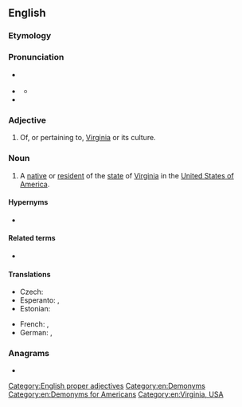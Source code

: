 ==English==

===Etymology===
{{suffix|en|Virginia|an}}

===Pronunciation===
* {{a|GA}} {{IPA|en|/vɚˈd͡ʒɪnjən/}}
* {{a|RP}} {{IPA|en|/vəˈd͡ʒɪnjən/}}
** {{audio|en|LL-Q1860 (eng)-Vealhurl-Virginian.wav|Audio (RP)}}
* {{rhymes|en|ɪnjən|s=3}}

===Adjective===
{{en-adj|-}}

# Of, or pertaining to, [[Virginia]] or its culture.
#:{{usex|en|His polite demeanor instantly gave him away as being a '''Virginian''' and not a Marylander.}}

===Noun===
{{en-noun}}

# A [[native]] or [[resident]] of the [[state]] of [[Virginia]] in the [[United States of America]].
#:{{usex|en|She was a '''Virginian''' of South American descent and had lived in Richmond for most of her life.}}

====Hypernyms====
* {{l|en|American}}

====Related terms====
* {{l|en|West Virginian}}

====Translations====
{{trans-top|resident of Virginia}}
* Czech: {{t|cs|Virgiňan|m}}
* Esperanto: {{t|eo|virgino}} {{qualifier|man or woman}}, {{t|eo|virginino}} {{qualifier|woman}}
* Estonian: {{t|et|virginialane}}
{{trans-mid}}
* French: {{t+|fr|Virginien|m}}, {{t+|fr|Virginienne|f}}
* German: {{t|de|Virginianer|m}}, {{t|de|Virginianerin|f}}
{{trans-bottom}}

===Anagrams===
* {{anagrams|en|a=agiiinnrv|Irvingian}}

[[Category:English proper adjectives]]
[[Category:en:Demonyms]]
[[Category:en:Demonyms for Americans]]
[[Category:en:Virginia, USA]]